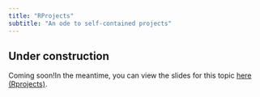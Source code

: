 ```yaml
---
title: "RProjects"
subtitle: "An ode to self-contained projects"
---
```


::: {.callout-warning}
# Under construction {.unnumbered .uncounted .unlisted}

Coming soon!In the meantime, you can view the slides for this topic [here (Rprojects)](https://daniela-palleschi.github.io/r4repro_SoSe2024/slides/04-rprojects/rprojects.html).
:::